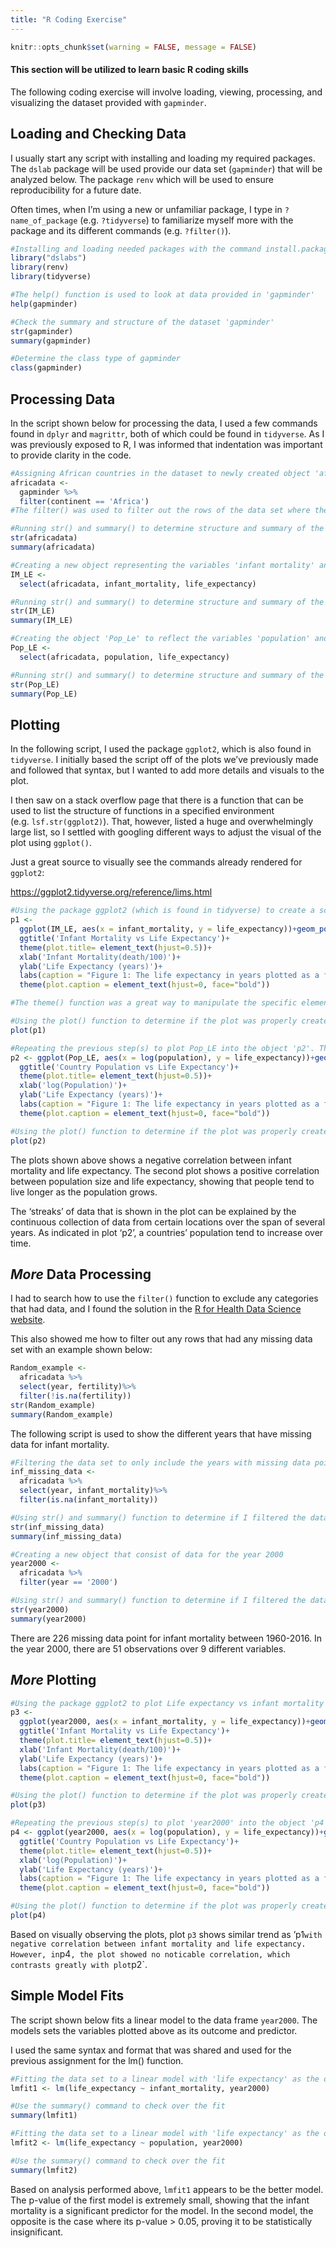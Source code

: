 ```yaml
---
title: "R Coding Exercise"
---
```

```r
knitr::opts_chunk$set(warning = FALSE, message = FALSE)
```

#### This section will be utilized to learn basic R coding skills

The following coding exercise will involve loading, viewing, processing, and visualizing the dataset provided with `gapminder`. 

## Loading and Checking Data

I usually start any script with installing and loading my required packages. The `dslab` package will be used provide our data set (`gapminder`) that will be analyzed below. The package `renv` which will be used to ensure reproducibility for a future date.

Often times, when I'm using a new or unfamiliar package, I type in `?name_of_package` (e.g. `?tidyverse`) to familiarize myself more with the package and its different commands (e.g. `?filter()`).

```r
#Installing and loading needed packages with the command install.packages() and the library() function
library("dslabs")
library(renv)
library(tidyverse)

#The help() function is used to look at data provided in 'gapminder'
help(gapminder)

#Check the summary and structure of the dataset 'gapminder'
str(gapminder)
summary(gapminder)

#Determine the class type of gapminder
class(gapminder)
```


## Processing Data
In the script shown below for processing the data, I used a few commands found in `dplyr` and `magrittr`, both of which could be found in `tidyverse`. As I was previously exposed to R, I was informed that indentation was important to provide clarity in the code. 

```r
#Assigning African countries in the dataset to newly created object 'africadata.' A pipe operator is used to pass the data set of 'gapminder' to the filter function call on the right of it.
africadata <- 
  gapminder %>%
  filter(continent == 'Africa')
#The filter() was used to filter out the rows of the data set where the continent is Africa only.

#Running str() and summary() to determine structure and summary of the new object
str(africadata)
summary(africadata)

#Creating a new object representing the variables 'infant mortality' and 'life expectancy' in 'IM_LE.' The select() function is used to specify the columns of interest. 
IM_LE <- 
  select(africadata, infant_mortality, life_expectancy)

#Running str() and summary() to determine structure and summary of the new object
str(IM_LE)
summary(IM_LE)

#Creating the object 'Pop_Le' to reflect the variables 'population' and 'life expectancy.'
Pop_LE <-
  select(africadata, population, life_expectancy)

#Running str() and summary() to determine structure and summary of the new object
str(Pop_LE)
summary(Pop_LE)
```


## Plotting
In the following script, I used the package `ggplot2`, which is also found in `tidyverse`. I initially based the script off of the plots we've previously made and followed that syntax, but I wanted to add more details and visuals to the plot.

I then saw on a stack overflow page that there is a function that can be used to list the structure of functions in a specified environment (e.g. `lsf.str(ggplot2)`). That, however, listed a huge and overwhelmingly large list, so I settled with googling different ways to adjust the visual of the plot using `ggplot()`.

::: {.callout-note}
Just a great source to visually see the commands already rendered for `ggplot2`:

<https://ggplot2.tidyverse.org/reference/lims.html>
:::

```r
#Using the package ggplot2 (which is found in tidyverse) to create a scatter plot using the variables in the object 'IM_LE' and assigning it to the variable 'p1'
p1 <- 
  ggplot(IM_LE, aes(x = infant_mortality, y = life_expectancy))+geom_point()+
  ggtitle('Infant Mortality vs Life Expectancy')+
  theme(plot.title= element_text(hjust=0.5))+
  xlab('Infant Mortality(death/100)')+
  ylab('Life Expectancy (years)')+
  labs(caption = "Figure 1: The life expectancy in years plotted as a function of the infant deaths per 100 infant from 1960-2016.")+
  theme(plot.caption = element_text(hjust=0, face="bold"))

#The theme() function was a great way to manipulate the specific element in the plot, whether it was color, size, or orientation of the text or visuals.

#Using the plot() function to determine if the plot was properly created
plot(p1)

#Repeating the previous step(s) to plot Pop_LE into the object 'p2'. The data is heavily clustered together due to the immense magnitude of the population, so the population axis was scaled by taking the logarithm of it.
p2 <- ggplot(Pop_LE, aes(x = log(population), y = life_expectancy))+geom_point()+
  ggtitle('Country Population vs Life Expectancy')+
  theme(plot.title= element_text(hjust=0.5))+
  xlab('log(Population)')+
  ylab('Life Expectancy (years)')+
  labs(caption = "Figure 1: The life expectancy in years plotted as a function of the population in African countries from 1960-2016.")+
  theme(plot.caption = element_text(hjust=0, face="bold"))

#Using the plot() function to determine if the plot was properly created
plot(p2)
```

The plots shown above shows a negative correlation between infant mortality and life expectancy. The second plot shows a positive correlation between population size and life expectancy, showing that people tend to live longer as the population grows. 

The 'streaks' of data that is shown in the plot can be explained by the continuous collection of data from certain locations over the span of several years. As indicated in plot 'p2', a countries' population tend to increase over time. 

## *More* Data Processing
I had to search how to use the `filter()` function to exclude any categories that had data, and I found the solution in the [R for Health Data Science website](https://argoshare.is.ed.ac.uk/healthyr_book/missing-values-nas-and-filters.html). 

::: {.callout-note appearance="minimal"}
This also showed me how to filter out any rows that had any missing data set with an example shown below:
```r
Random_example <-
  africadata %>%
  select(year, fertility)%>%
  filter(!is.na(fertility))
str(Random_example)
summary(Random_example)
```
:::

The following script is used to show the different years that have missing data for infant mortality.


```r
#Filtering the data set to only include the years with missing data points for 'infant_mortality' in 'africadata' using the select() and filter() function. The 'is.na()' function allows you to filter out and identify missing or not available data. 
inf_missing_data <- 
  africadata %>%
  select(year, infant_mortality)%>%
  filter(is.na(infant_mortality))

#Using str() and summary() function to determine if I filtered the dataset currently. I also used view() to visually see the object 'inf_missing_data'
str(inf_missing_data)
summary(inf_missing_data)

#Creating a new object that consist of data for the year 2000
year2000 <- 
  africadata %>%
  filter(year == '2000')

#Using str() and summary() function to determine if I filtered the data set currently.
str(year2000)
summary(year2000)
```

There are 226 missing data point for infant mortality between 1960-2016. In the year 2000, there are 51 observations over 9 different variables.

## *More* Plotting


```r
#Using the package ggplot2 to plot Life expectancy vs infant mortality for the year 2000 in 'p3' 
p3 <- 
  ggplot(year2000, aes(x = infant_mortality, y = life_expectancy))+geom_point()+
  ggtitle('Infant Mortality vs Life Expectancy')+
  theme(plot.title= element_text(hjust=0.5))+
  xlab('Infant Mortality(death/100)')+
  ylab('Life Expectancy (years)')+
  labs(caption = "Figure 1: The life expectancy in years plotted as a function of the infant deaths per 100 infant in 2000.")+
  theme(plot.caption = element_text(hjust=0, face="bold"))

#Using the plot() function to determine if the plot was properly created
plot(p3)

#Repeating the previous step(s) to plot 'year2000' into the object 'p4'. Once again, the log(population) is used to scale and visualize trend with more clarity.
p4 <- ggplot(year2000, aes(x = log(population), y = life_expectancy))+geom_point()+
  ggtitle('Country Population vs Life Expectancy')+
  theme(plot.title= element_text(hjust=0.5))+
  xlab('log(Population)')+
  ylab('Life Expectancy (years)')+
  labs(caption = "Figure 1: The life expectancy in years plotted as a function of the population in African countries in 2000.")+
  theme(plot.caption = element_text(hjust=0, face="bold"))

#Using the plot() function to determine if the plot was properly created
plot(p4)
```
Based on visually observing the plots, plot `p3` shows similar trend as 'p1` with negative correlation between infant mortality and life expectancy. However, in `p4`, the plot showed no noticable correlation, which contrasts greatly with plot `p2`.

## Simple Model Fits
The script shown below fits a linear model to the data frame `year2000`. The models sets the variables plotted above as its outcome and predictor.

I used the same syntax and format that was shared and used for the previous assignment for the lm() function.
```r
#Fitting the data set to a linear model with 'life expectancy' as the outcome and 'infant mortality' as the predictor
lmfit1 <- lm(life_expectancy ~ infant_mortality, year2000)

#Use the summary() command to check over the fit 
summary(lmfit1)

#Fitting the data set to a linear model with 'life expectancy' as the outcome and 'population' as the predictor
lmfit2 <- lm(life_expectancy ~ population, year2000)

#Use the summary() command to check over the fit 
summary(lmfit2)
```
Based on analysis performed above, `lmfit1` appears to be the better model. The p-value of the first model is extremely small, showing that the infant mortality is a significant predictor for the model. In the second model, the opposite is the case where its p-value > 0.05, proving it to be statistically insignificant. 


